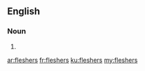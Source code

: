 ==English==

===Noun===
{{head|en|plural}}

# {{plural of|flesher|lang=en}}

[[ar:fleshers]]
[[fr:fleshers]]
[[ku:fleshers]]
[[my:fleshers]]